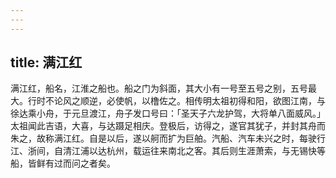 ```yaml
---
---
---
```

title: 满江红
---



满江红，船名，江淮之船也。船之门为斜面，其大小有一号至五号之别，五号最大。行时不论风之顺逆，必使帆，以橹佐之。相传明太祖初得和阳，欲图江南，与徐达乘小舟，于元旦渡江，舟子发口号曰：「圣天子六龙护驾，大将单八面威风。」太祖闻此吉语，大喜，与达蹑足相庆。登极后，访得之，遂官其犹子，并封其舟而朱之，故称满江红。自是以后，遂以舸而扩为巨舶。汽船、汽车未兴之时，每驶行江、浙间，自清江浦以达杭州，载运往来南北之客。其后则生涯萧索，与无锡快等船，皆鲜有过而问之者矣。